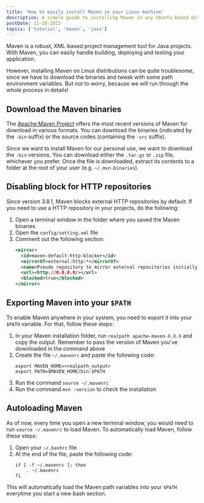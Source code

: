 ```yaml
---
title: 'How to easily install Maven in your Linux machine'
description: A simple guide to installing Maven in any Ubuntu-based distribution.
postDate: 11-10-2023
topics: ['tutorial', 'maven', 'java']
---
```


Maven is a robust, XML-based project management tool for Java projects. With
Maven, you can easily handle building, deploying and testing your application.

However, installing Maven on Linux distributions can be quite troublesome, since
we have to download the binaries and tweak with some path environment variables.
But not to worry, because we will run through the whole process in details!

## Download the Maven binaries

The [Apache Maven Project](https://maven.apache.org/download.cgi) offers the most
recent versions of Maven for download in various formats. You can download the binaries
(indicated by the `-bin` suffix) or the source codes (containing the `-src` suffix).

Since we want to install Maven for our personal use, we want to download the `-bin`
versions. You can download either the `.tar.gz` or `.zip` file, whichever you prefer.
Once the file is downloaded, extract its contents to a folder at the root of your user
(e.g. `~/.mvn-binaries`).

## Disabling block for HTTP repositories

Since version 3.8.1, Maven blocks external HTTP repositories by default. If you need to
use a HTTP repository in your projects, do the following:

1. Open a terminal window in the folder where you saved the Maven binaries
2. Open the `config/setting.xml` file
3. Comment out the following section:
   ```xml:config/settings.xml
   <mirror>
     <id>maven-default-http-blocker</id>
     <mirrorOf>external:http:*</mirrorOf>
     <name>Pseudo repository to mirror external repositories initially using HTTP.</name>
     <url><http://0.0.0.0/></url>
     <blocked>true</blocked>
   </mirror>
   ```

## Exporting Maven into your `$PATH`

To enable Maven anywhere in your system, you need to export it into your `$PATH`
variable. For that, follow these steps:

1. In your Maven installation folder, run `realpath apache-maven-X.X.X` and copy
   the output. Remember to pass the version of Maven you've downloaded in the
   command above
2. Create the file `~/.mavenrc` and paste the following code:
   ```bash:.mavenrc
   export MAVEN_HOME=<realpath_output>
   export PATH=$MAVEN_HOME/bin:$PATH
   ```
3. Run the command `source ~/.mavenrc`
4. Run the command `mvn -version` to check the installation

## Autoloading Maven

As of now, every time you open a new terminal window, you would need to run
`source ~/.mavenrc` to load Maven. To automatically load Maven, follow these steps:

1. Open your `~/.bashrc` file
2. At the end of the file, paste the following code:
   ```bash:.bashrc
   if [ -f ~/.mavenrc ]; then
       . ~/.mavenrc
   fi
   ```

This will automatically load the Maven path variables into your `$PATH` everytime
you start a new bash section.
